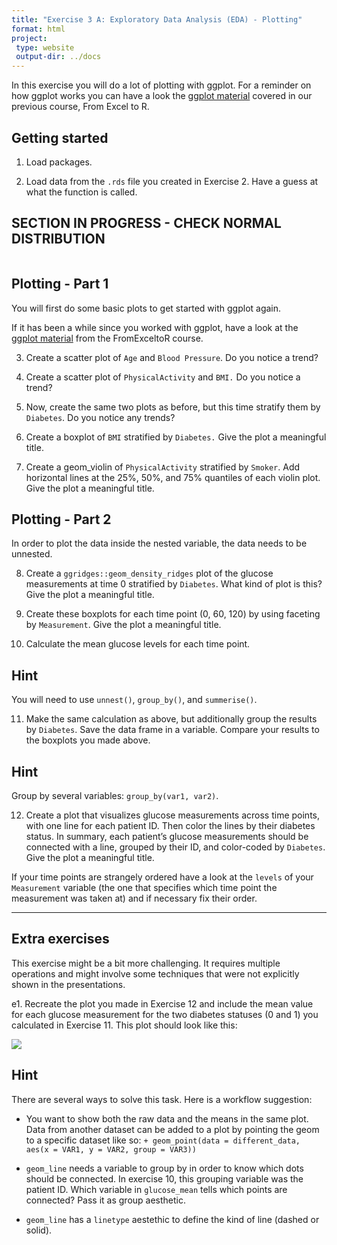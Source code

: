 ```yaml
---
title: "Exercise 3 A: Exploratory Data Analysis (EDA) - Plotting"
format: html
project:
 type: website
 output-dir: ../docs
---
```


In this exercise you will do a lot of plotting with ggplot. For a reminder on how ggplot works you can have a look the [ggplot material](https://center-for-health-data-science.github.io/FromExceltoR/Presentations/presentation3.html) covered in our previous course, From Excel to R. 

## Getting started 

1. Load packages. 

2. Load data from the `.rds` file you created in Exercise 2. Have a guess at what the function is called. 

## SECTION IN PROGRESS - CHECK NORMAL DISTRIBUTION

```r

```


## Plotting - Part 1

You will first do some basic plots to get started with ggplot again. 

If it has been a while since you worked with ggplot, have a look at the [ggplot material](https://center-for-health-data-science.github.io/FromExceltoR/Presentations/presentation3.html) from the FromExceltoR course.

3. Create a scatter plot of `Age` and `Blood Pressure`. Do you notice a trend?

4. Create a scatter plot of `PhysicalActivity` and `BMI.` Do you notice a trend?

5. Now, create the same two plots as before, but this time stratify them by `Diabetes`. Do you notice any trends?

6. Create a boxplot of `BMI` stratified by `Diabetes.` Give the plot a meaningful title.

7. Create a geom_violin of `PhysicalActivity` stratified by `Smoker`. Add horizontal lines at the 25%, 50%, and 75% quantiles of each violin plot. Give the plot a meaningful title.

## Plotting - Part 2

In order to plot the data inside the nested variable, the data needs to be unnested. 

8. Create a `ggridges::geom_density_ridges` plot of the glucose measurements at time 0 stratified by `Diabetes`. What kind of plot is this? Give the plot a meaningful title.

9. Create these boxplots for each time point (0, 60, 120) by using faceting by `Measurement`. Give the plot a meaningful title.

10. Calculate the mean glucose levels for each time point. 

::: {.callout-tip collapse="true"}
## Hint
You will need to use `unnest()`, `group_by()`, and `summerise()`.

:::

11. Make the same calculation as above, but additionally group the results by `Diabetes`. Save the data frame in a variable. Compare your results to the boxplots you made above. 

::: {.callout-tip collapse="true"}
## Hint
Group by several variables: `group_by(var1, var2)`.

:::

12. Create a plot that visualizes glucose measurements across time points, with one line for each patient ID. Then color the lines by their diabetes status. In summary, each patient's glucose measurements should be connected with a line, grouped by their ID, and color-coded by `Diabetes`. Give the plot a meaningful title. 

If your time points are strangely ordered have a look at the `levels` of your `Measurement` variable (the one that specifies which time point the measurement was taken at) and if necessary fix their order.


-------------------------------

## Extra exercises

This exercise might be a bit more challenging. It requires multiple operations and might involve some techniques that were not explicitly shown in the presentations.  

e1. Recreate the plot you made in Exercise 12 and include the mean value for each glucose measurement for the two diabetes statuses (0 and 1) you calculated in Exercise 11. This plot should look like this:

![](../out/figure3_13.png){fig-align="center"}


::: {.callout-tip collapse="true"}
## Hint
There are several ways to solve this task. Here is a workflow suggestion:

  - You want to show both the raw data and the means in the same plot. Data from another dataset can be added to a plot by pointing the geom to a specific dataset like so: `+ geom_point(data = different_data, aes(x = VAR1, y = VAR2, group = VAR3))`
 
  - `geom_line` needs a variable to group by in order to know which dots should be connected. In exercise 10, this grouping variable was the patient ID. Which variable in `glucose_mean` tells which points are connected? Pass it as group aesthetic.  
  
  - `geom_line` has a `linetype` aestethic to define the kind of line (dashed or solid). 

::: 
